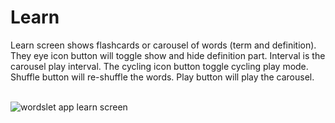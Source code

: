 
# Learn

Learn screen shows flashcards or carousel of words (term and definition). They eye icon button will toggle show and hide definition part. Interval is the carousel play interval. The cycling icon button toggle cycling play mode. Shuffle button will re-shuffle the words. Play button will play the carousel.

<br />
<Image
  src="/assets/images/learn.png"
  alt="wordslet app learn screen"
  width={400}
  height={300}
/>
